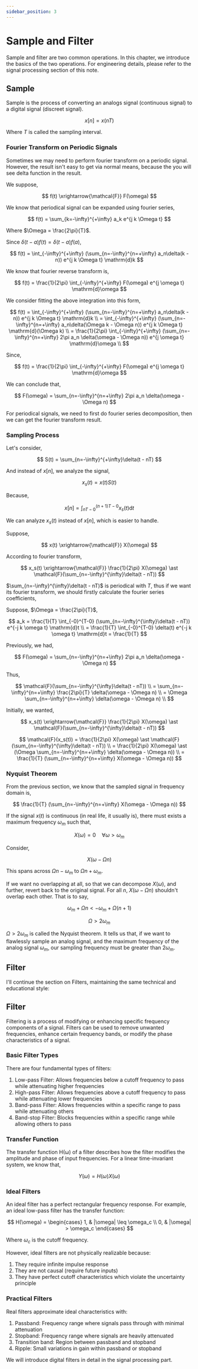 ```yaml
---
sidebar_position: 3
---
```


# Sample and Filter

Sample and filter are two common operations. In this chapter, we introduce the basics of the two operations. For engineering details, please refer to the signal processing section of this note.

## Sample

Sample is the process of converting an analogs signal (continuous signal) to a digital signal (discreet signal).

$$
x[n] = x(nT)
$$

Where $T$ is called the sampling interval.

### Fourier Transform on Periodic Signals

Sometimes we may need to perform fourier transform on a periodic signal. However, the result isn't easy to get via normal means, because the you will see delta function in the result.

We suppose,

$$
f(t) \xrightarrow{\mathcal{F}} F(\omega)
$$

We know that periodical signal can be expanded using fourier series,

$$
f(t) = \sum_{k=-\infty}^{+\infty} a_k e^{j k \Omega t}
$$

Where $\Omega = \frac{2\pi}{T}$.

Since $\delta(t-a)f(t) = \delta(t-a)f(a)$,

$$
f(t) = \int_{-\infty}^{+\infty} (\sum_{n=-\infty}^{n=+\infty} a_n\delta(k - n)) e^{j k \Omega t} \mathrm{d}k
$$

We know that fourier reverse transform is,

$$
f(t) = \frac{1}{2\pi} \int_{-\infty}^{+\infty} F(\omega) e^{j \omega t} \mathrm{d}\omega
$$

We consider fitting the above integration into this form,

$$
f(t) = \int_{-\infty}^{+\infty} (\sum_{n=-\infty}^{n=+\infty} a_n\delta(k - n)) e^{j k \Omega t} \mathrm{d}k \\
= \int_{-\infty}^{+\infty} (\sum_{n=-\infty}^{n=+\infty} a_n\delta(\Omega k - \Omega n)) e^{j k \Omega t} \mathrm{d}(\Omega k) \\
= \frac{1}{2\pi} \int_{-\infty}^{+\infty} (\sum_{n=-\infty}^{n=+\infty} 2\pi a_n \delta(\omega - \Omega n)) e^{j \omega t} \mathrm{d}\omega \\
$$

Since,

$$
f(t) = \frac{1}{2\pi} \int_{-\infty}^{+\infty} F(\omega) e^{j \omega t} \mathrm{d}\omega
$$

We can conclude that,

$$
F(\omega) = \sum_{n=-\infty}^{n=+\infty} 2\pi a_n \delta(\omega - \Omega n)
$$

For periodical signals, we need to first do fourier series decomposition, then we can get the fourier transform result.

### Sampling Process

Let's consider,

$$
S(t) = \sum_{n=-\infty}^{+\infty}\delta(t - nT)
$$

And instead of $x[n]$, we analyze the signal,

$$
x_s(t) = x(t) S(t)
$$

Because,

$$
x[n] = \int_{nT-0}^{(n+1)T-0} x_s(t) \mathrm{d}t
$$

We can analyze $x_s(t)$ instead of $x[n]$, which is easier to handle.

Suppose,

$$
x(t) \xrightarrow{\mathcal{F}} X(\omega)
$$

According to fourier transform,

$$
x_s(t) \xrightarrow{\mathcal{F}} \frac{1}{2\pi} X(\omega) \ast \mathcal{F}(\sum_{n=-\infty}^{\infty}\delta(t - nT))
$$

$\sum_{n=-\infty}^{\infty}\delta(t - nT)$ is periodical with $T$, thus if we want its fourier transform, we should firstly calculate the fourier series coefficients,

Suppose, $\Omega = \frac{2\pi}{T}$,

$$
a_k = \frac{1}{T} \int_{-0}^{T-0} (\sum_{n=-\infty}^{\infty}\delta(t - nT)) e^{-j k \omega t} \mathrm{d}t \\
= \frac{1}{T} \int_{-0}^{T-0} \delta(t) e^{-j k \omega t} \mathrm{d}t = \frac{1}{T}
$$

Previously, we had,

$$
F(\omega) = \sum_{n=-\infty}^{n=+\infty} 2\pi a_n \delta(\omega - \Omega n)
$$

Thus,

$$
\mathcal{F}(\sum_{n=-\infty}^{\infty}\delta(t - nT)) \\
= \sum_{n=-\infty}^{n=+\infty} \frac{2\pi}{T} \delta(\omega - \Omega n) \\
= \Omega \sum_{n=-\infty}^{n=+\infty} \delta(\omega - \Omega n) \\ 
$$

Initially, we wanted, 

$$
x_s(t) \xrightarrow{\mathcal{F}} \frac{1}{2\pi} X(\omega) \ast \mathcal{F}(\sum_{n=-\infty}^{\infty}\delta(t - nT))
$$

$$
\mathcal{F}(x_s(t)) = \frac{1}{2\pi} X(\omega) \ast \mathcal{F}(\sum_{n=-\infty}^{\infty}\delta(t - nT)) \\
= \frac{1}{2\pi} X(\omega) \ast (\Omega \sum_{n=-\infty}^{n=+\infty} \delta(\omega - \Omega n)) \\
= \frac{1}{T} (\sum_{n=-\infty}^{n=+\infty} X(\omega - \Omega n)) 
$$

### Nyquist Theorem

From the previous section, we know that the sampled signal in frequency domain is,

$$
\frac{1}{T} (\sum_{n=-\infty}^{n=+\infty} X(\omega - \Omega n)) 
$$

If the signal $x(t)$ is continuous (in real life, it usually is), there must exists a maximum frequency $\omega_m$ such that,

$$
X(\omega) = 0 \quad \forall \omega > \omega_m
$$

Consider,

$$
X(\omega - \Omega n)
$$

This spans across $\Omega n - \omega_m$ to $\Omega n + \omega_m$.

If we want no overlapping at all, so that we can decompose $X(\omega)$, and further, revert back to the original signal. For all $n$, $X(\omega - \Omega n)$ shouldn't overlap each other. That is to say,

$$
\omega_m + \Omega n < -\omega_m + \Omega (n + 1)
$$

$$
\Omega > 2 \omega_m
$$

$\Omega > 2 \omega_m$ is called the Nyquist theorem. It tells us that, if we want to flawlessly sample an analog signal, and the maximum frequency of the analog signal $\omega_m$, our sampling frequency must be greater than $2 \omega_m$.

## Filter

I'll continue the section on Filters, maintaining the same technical and educational style:

## Filter

Filtering is a process of modifying or enhancing specific frequency components of a signal. Filters can be used to remove unwanted frequencies, enhance certain frequency bands, or modify the phase characteristics of a signal.

### Basic Filter Types

There are four fundamental types of filters:

1. Low-pass Filter: Allows frequencies below a cutoff frequency to pass while attenuating higher frequencies
2. High-pass Filter: Allows frequencies above a cutoff frequency to pass while attenuating lower frequencies
3. Band-pass Filter: Allows frequencies within a specific range to pass while attenuating others
4. Band-stop Filter: Blocks frequencies within a specific range while allowing others to pass

### Transfer Function

The transfer function H(ω) of a filter describes how the filter modifies the amplitude and phase of input frequencies. For a linear time-invariant system, we know that,

$$
Y(\omega) = H(\omega)X(\omega)
$$

### Ideal Filters

An ideal filter has a perfect rectangular frequency response. For example, an ideal low-pass filter has the transfer function:

$$
H(\omega) = \begin{cases} 
1, & |\omega| \leq \omega_c \\
0, & |\omega| > \omega_c
\end{cases}
$$

Where $\omega_c$ is the cutoff frequency.

However, ideal filters are not physically realizable because:
1. They require infinite impulse response
2. They are not causal (require future inputs)
3. They have perfect cutoff characteristics which violate the uncertainty principle

### Practical Filters

Real filters approximate ideal characteristics with:

1. Passband: Frequency range where signals pass through with minimal attenuation
2. Stopband: Frequency range where signals are heavily attenuated
3. Transition band: Region between passband and stopband
4. Ripple: Small variations in gain within passband or stopband

We will introduce digital filters in detail in the signal processing part.
